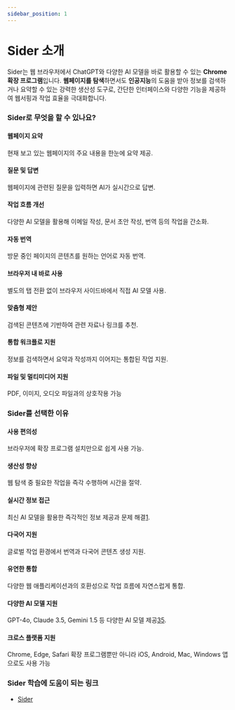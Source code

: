 ```yaml
---
sidebar_position: 1
---
```


# Sider 소개

Sider는 웹 브라우저에서 ChatGPT와 다양한 AI 모델을 바로 활용할 수 있는 **Chrome 확장 프로그램**입니다. **웹페이지를 탐색**하면서도 **인공지능**의 도움을 받아 정보를 검색하거나 요약할 수 있는 강력한 생산성 도구로, 간단한 인터페이스와 다양한 기능을 제공하여 웹서핑과 작업 효율을 극대화합니다.

### Sider로 무엇을 할 수 있나요?

#### 웹페이지 요약

현재 보고 있는 웹페이지의 주요 내용을 한눈에 요약 제공.

#### 질문 및 답변

웹페이지에 관련된 질문을 입력하면 AI가 실시간으로 답변.

#### 작업 흐름 개선

다양한 AI 모델을 활용해 이메일 작성, 문서 초안 작성, 번역 등의 작업을 간소화.

#### 자동 번역

방문 중인 페이지의 콘텐츠를 원하는 언어로 자동 번역.

#### 브라우저 내 바로 사용

별도의 탭 전환 없이 브라우저 사이드바에서 직접 AI 모델 사용.

#### 맞춤형 제안

검색된 콘텐츠에 기반하여 관련 자료나 링크를 추천.

#### 통합 워크플로 지원

정보를 검색하면서 요약과 작성까지 이어지는 통합된 작업 지원.

#### 파일 및 멀티미디어 지원

PDF, 이미지, 오디오 파일과의 상호작용 가능

### Sider를 선택한 이유

#### 사용 편의성

브라우저에 확장 프로그램 설치만으로 쉽게 사용 가능.

#### 생산성 향상

웹 탐색 중 필요한 작업을 즉각 수행하며 시간을 절약.

#### 실시간 정보 접근

최신 AI 모델을 활용한 즉각적인 정보 제공과 문제 해결[1](https://sider.ai/whats-new/chrome-extension/favorite-chrome-extensions-of-2023).

#### 다국어 지원

글로벌 작업 환경에서 번역과 다국어 콘텐츠 생성 지원.

#### 유연한 통합

다양한 웹 애플리케이션과의 호환성으로 작업 흐름에 자연스럽게 통합.

#### 다양한 AI 모델 지원

GPT-4o, Claude 3.5, Gemini 1.5 등 다양한 AI 모델 제공[3](https://chromewebstore.google.com/detail/sider-chatgpt-sidebar-+-g/difoiogjjojoaoomphldepapgpbgkhkb)[5](https://sider.ai/extensions/chatgpt-sidebar-for-chrome-edge-safari).

#### 크로스 플랫폼 지원

Chrome, Edge, Safari 확장 프로그램뿐만 아니라 iOS, Android, Mac, Windows 앱으로도 사용 가능

### Sider 학습에 도움이 되는 링크

- [Sider](https://chromewebstore.google.com/detail/sider-chatgpt-sidebar-+-g/difoiogjjojoaoomphldepapgpbgkhkb)
